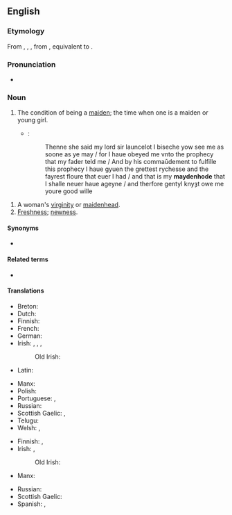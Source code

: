 ==English==

===Etymology===
From {{inh|en|enm|maydenhode}}, {{m|enm|meidenhod}}, {{m|enm|maȝdenhad}}, from {{inh|en|ang|mæġdenhād|t=maidenhood}}, equivalent to {{af|en|maiden|-hood}}.

===Pronunciation===
* {{a|UK}} {{IPA|en|/ˈmeɪd(ə)nhʊd/}}

===Noun===
{{en-noun|~}}

# {{lb|en|uncountable}} The condition of being a [[maiden]]; the time when one is a maiden or young girl.
#* {{RQ:Mlry MrtDrthr|13.3|2|XI|iij}}:
#*: Thenne she said my lord sir launcelot I biseche yow see me as soone as ye may / for I haue obeyed me vnto the prophecy that my fader teld me / And by his commaūdement to fulfille this prophecy I haue gyuen the grettest rychesse and the fayrest floure that euer I had / and that is my '''maydenhode''' that I shalle neuer haue ageyne / and therfore gentyl knyȝt owe me youre good wille
<!--Prior quote:#*:I have gyven the the grettyst ryches and the fayryst floure that ever I had, and that is my '''maydynhode''' that I shall never have agayne – and therefore, jantyll knyght, owghe me youre good wyll.-->
# A woman's [[virginity]] or [[maidenhead]].
# [[freshness|Freshness]]; [[newness]].

====Synonyms====
* {{l|en|maidhood}}

====Related terms====
* {{l|en|maidenhead}}

====Translations====
{{trans-top|condition of being maiden}}
* Breton: {{t|br|gwerc'hted}}
* Dutch: {{t+|nl|maagdelijkheid}}
* Finnish: {{t+|fi|neitsyys}}
* French: {{t+|fr|virginité}}
* German: {{t+|de|Jungfräulichkeit|f}}
* Irish: {{t|ga|iníonacht|f}}, {{t|ga|iníonas|m}}, {{t|ga|iníonas|m}}, {{t|ga|maighdeanas|m}}
*: Old Irish: {{t|sga|ingenas|m}}
* Latin: {{t|la|virginitās|f}}
{{trans-mid}}
* Manx: {{t|gv|moidynys|f}}
* Polish: {{t+|pl|dziewictwo|n}}
* Portuguese: {{t|pt|donzelice|f}}, {{t|pt|donzelia|f}}
* Russian: {{t+|ru|деви́чество|n}}
* Scottish Gaelic: {{t|gd|òigheachd|f}}, {{t|gd|maighdeannas|m}}
* Telugu: {{t+|te|కన్నెరికము}}
* Welsh: {{t|cy|gwyryfdod|m}}, {{t|cy|morwyndod|m}}
{{trans-bottom}}

{{trans-top|maidenhead}}
* Finnish: {{t+|fi|neitsyys}}, {{t+|fi|immenkalvo}}
* Irish: {{t|ga|maighdeanas|m}}, {{t|ga|ócht|f}}
*: Old Irish: {{t|sga|maigdenas|m}}
* Manx: {{t|gv|moidynys|f}}
{{trans-mid}}
* Russian: {{t+|ru|де́вственность|f}}
* Scottish Gaelic: {{t|gd|maighdeannas|m}}
* Spanish: {{t+|es|virginidad}}, {{t|es|doncellez|f}}
{{trans-bottom}}
